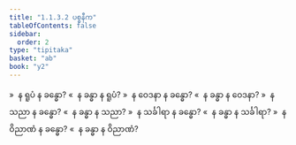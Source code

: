 ```yaml
---
title: "1.1.3.2 ပစ္စနီက"
tableOfContents: false
sidebar:
  order: 2
type: "tipitaka"
basket: "ab"
book: "y2"
---
```



<DynamicBreadcrumb />

<Division number="15" book="y2" e="ch" v="33" p="19">

<Paragraph number="113" book="y2">
»  န ရူပံ န ခန္ဓော?
</Paragraph>

<Paragraph number="114" book="y2">
«  န ခန္ဓာ န ရူပံ?
</Paragraph>

<Paragraph number="115" book="y2">
»  န ဝေဒနာ န ခန္ဓော?
</Paragraph>

<Paragraph number="116" book="y2">
«  န ခန္ဓာ န ဝေဒနာ?
</Paragraph>

<Paragraph number="117" book="y2">
»  န သညာ န ခန္ဓော?
</Paragraph>

<Paragraph number="118" book="y2">
«  န ခန္ဓာ န သညာ?
</Paragraph>

<Paragraph number="119" book="y2">
»  န သင်္ခါရာ န ခန္ဓော?
</Paragraph>

<Paragraph number="120" book="y2">
«  န ခန္ဓာ န သင်္ခါရာ?
</Paragraph>

<Paragraph number="121" book="y2">
»  န ဝိညာဏံ န ခန္ဓော?
</Paragraph>

<Paragraph number="122" book="y2">
«  န ခန္ဓာ န ဝိညာဏံ?
</Paragraph>
</Division>